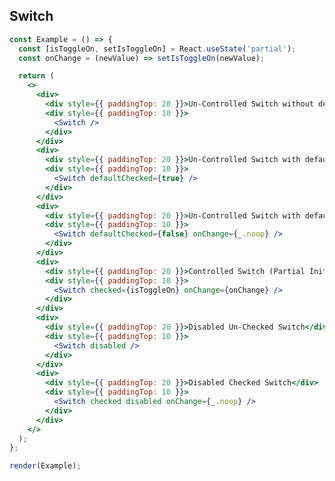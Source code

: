 
## Switch

```jsx live=true
const Example = () => {
  const [isToggleOn, setIsToggleOn] = React.useState('partial');
  const onChange = (newValue) => setIsToggleOn(newValue);

  return (
    <>
      <div>
        <div style={{ paddingTop: 20 }}>Un-Controlled Switch without defaultChecked</div>
        <div style={{ paddingTop: 10 }}>
          <Switch />
        </div>
      </div>
      <div>
        <div style={{ paddingTop: 20 }}>Un-Controlled Switch with defaultChecked</div>
        <div style={{ paddingTop: 10 }}>
          <Switch defaultChecked={true} />
        </div>
      </div>
      <div>
        <div style={{ paddingTop: 20 }}>Un-Controlled Switch with defaultChecked with onChange</div>
        <div style={{ paddingTop: 10 }}>
          <Switch defaultChecked={false} onChange={_.noop} />
        </div>
      </div>
      <div>
        <div style={{ paddingTop: 20 }}>Controlled Switch (Partial Initial State)</div>
        <div style={{ paddingTop: 10 }}>
          <Switch checked={isToggleOn} onChange={onChange} />
        </div>
      </div>
      <div>
        <div style={{ paddingTop: 20 }}>Disabled Un-Checked Switch</div>
        <div style={{ paddingTop: 10 }}>
          <Switch disabled />
        </div>
      </div>
      <div>
        <div style={{ paddingTop: 20 }}>Disabled Checked Switch</div>
        <div style={{ paddingTop: 10 }}>
          <Switch checked disabled onChange={_.noop} />
        </div>
      </div>
    </>
  );
};

render(Example);
```

<Props componentName="Switch" />
